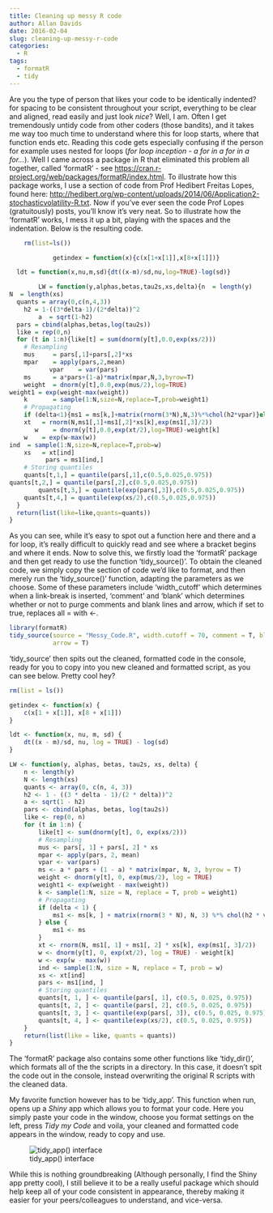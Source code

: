 ```yaml
---
title: Cleaning up messy R code
author: Allan Davids
date: 2016-02-04
slug: cleaning-up-messy-r-code
categories:
  - R
tags:
  - formatR
  - tidy
---
```


Are you the type of person that likes your code to be identically indented? for spacing to be consistent throughout your script, everything to be clear and aligned, read easily and just look *nice*? Well, I am. Often I get tremendously untidy code from other coders (those bandits), and it takes me way too much time to understand where this for loop starts, where that function ends etc. Reading this code gets especially confusing if the person for example uses nested for loops (*for loop inception - a for in a for in a for...*). Well I came across a package in R that eliminated this problem all together, called 'formatR' - see <https://cran.r-project.org/web/packages/formatR/index.html>. To illustrate how this package works, I use a section of code from Prof Hedibert Freitas Lopes, found here: <http://hedibert.org/wp-content/uploads/2014/06/Application2-stochasticvolatility-R.txt>. Now if you've ever seen the code Prof Lopes (gratuitously) posts, you'll know it's very neat. So to illustrate how the 'formatR' works, I mess it up a bit, playing with the spaces and the indentation. Below is the resulting code.

```r
    rm(list=ls())

            getindex = function(x){c(x[1+x[1]],x[8+x[1]])}

  ldt = function(x,nu,m,sd){dt((x-m)/sd,nu,log=TRUE)-log(sd)}

        LW = function(y,alphas,betas,tau2s,xs,delta){n  = length(y)
N  = length(xs)
  quants = array(0,c(n,4,3))
    h2 = 1-((3*delta-1)/(2*delta))^2
        a  = sqrt(1-h2)
  pars = cbind(alphas,betas,log(tau2s))
  like = rep(0,n)
  for (t in 1:n){like[t] = sum(dnorm(y[t],0.0,exp(xs/2)))
    # Resampling
    mus     = pars[,1]+pars[,2]*xs
    mpar    = apply(pars,2,mean)
           vpar    = var(pars)
    ms      = a*pars+(1-a)*matrix(mpar,N,3,byrow=T)
    weight  = dnorm(y[t],0.0,exp(mus/2),log=TRUE)
weight1 = exp(weight-max(weight))
    k       = sample(1:N,size=N,replace=T,prob=weight1)
    # Propagating
    if (delta<1){ms1 = ms[k,]+matrix(rnorm(3*N),N,3)%*%chol(h2*vpar)}else{ms1 = ms}
    xt   = rnorm(N,ms1[,1]+ms1[,2]*xs[k],exp(ms1[,3]/2))
       w    = dnorm(y[t],0.0,exp(xt/2),log=TRUE)-weight[k]
    w    = exp(w-max(w))
ind  = sample(1:N,size=N,replace=T,prob=w)
    xs   = xt[ind]
          pars = ms1[ind,]  	 
    # Storing quantiles
    quants[t,1,] = quantile(pars[,1],c(0.5,0.025,0.975))
quants[t,2,] = quantile(pars[,2],c(0.5,0.025,0.975))
        quants[t,3,] = quantile(exp(pars[,3]),c(0.5,0.025,0.975))
    quants[t,4,] = quantile(exp(xs/2),c(0.5,0.025,0.975))  
  }
  return(list(like=like,quants=quants))
}
```

As you can see, while it's easy to spot out a function here and there and a for loop, it's really difficult to quickly read and see where a bracket begins and where it ends. Now to solve this, we firstly load the 'formatR' package and then get ready to use the function 'tidy_source()'. To obtain the cleaned code, we simply copy the section of code we'd like to format, and then merely run the 'tidy_source()' function, adapting the parameters as we choose. Some of these parameters include 'width_cutoff' which determines when a link-break is inserted, 'comment' and 'blank' which determines whether or not to purge comments and blank lines and arrow, which if set to true, replaces all = with <-.

```r
library(formatR)
tidy_source(source = "Messy_Code.R", width.cutoff = 70, comment = T, blank = T,
            arrow = T)
```

'tidy_source' then spits out the cleaned, formatted code in the console, ready for you to copy into you new cleaned and formatted script, as you can see below. Pretty cool hey? 


```r
rm(list = ls())

getindex <- function(x) {
    c(x[1 + x[1]], x[8 + x[1]])
}

ldt <- function(x, nu, m, sd) {
    dt((x - m)/sd, nu, log = TRUE) - log(sd)
}

LW <- function(y, alphas, betas, tau2s, xs, delta) {
    n <- length(y)
    N <- length(xs)
    quants <- array(0, c(n, 4, 3))
    h2 <- 1 - ((3 * delta - 1)/(2 * delta))^2
    a <- sqrt(1 - h2)
    pars <- cbind(alphas, betas, log(tau2s))
    like <- rep(0, n)
    for (t in 1:n) {
        like[t] <- sum(dnorm(y[t], 0, exp(xs/2)))
        # Resampling
        mus <- pars[, 1] + pars[, 2] * xs
        mpar <- apply(pars, 2, mean)
        vpar <- var(pars)
        ms <- a * pars + (1 - a) * matrix(mpar, N, 3, byrow = T)
        weight <- dnorm(y[t], 0, exp(mus/2), log = TRUE)
        weight1 <- exp(weight - max(weight))
        k <- sample(1:N, size = N, replace = T, prob = weight1)
        # Propagating
        if (delta < 1) {
            ms1 <- ms[k, ] + matrix(rnorm(3 * N), N, 3) %*% chol(h2 * vpar)
        } else {
            ms1 <- ms
        }
        xt <- rnorm(N, ms1[, 1] + ms1[, 2] * xs[k], exp(ms1[, 3]/2))
        w <- dnorm(y[t], 0, exp(xt/2), log = TRUE) - weight[k]
        w <- exp(w - max(w))
        ind <- sample(1:N, size = N, replace = T, prob = w)
        xs <- xt[ind]
        pars <- ms1[ind, ]
        # Storing quantiles
        quants[t, 1, ] <- quantile(pars[, 1], c(0.5, 0.025, 0.975))
        quants[t, 2, ] <- quantile(pars[, 2], c(0.5, 0.025, 0.975))
        quants[t, 3, ] <- quantile(exp(pars[, 3]), c(0.5, 0.025, 0.975))
        quants[t, 4, ] <- quantile(exp(xs/2), c(0.5, 0.025, 0.975))
    }
    return(list(like = like, quants = quants))
}
```


The 'formatR' package also contains some other functions like 'tidy_dir()', which formats all of the the scripts in a directory. In this case, it doesn't spit the code out in the console, instead overwriting the original R scripts with the cleaned data.

My favorite function however has to be 'tidy_app'. This function when run, opens up a *Shiny* app which allows you to format your code. Here you simply paste your code in the window, choose you format settings on the left, press *Tidy my Code* and voila, your cleaned and formatted code appears in the window, ready to copy and use.

![tidy_app() interface](/figures/Blog_02Feb_Allan/Blog_02_Feb_Image1.png)


While this is nothing groundbreaking (Although personally, I find the Shiny app pretty cool), I still believe it to be a really useful package which should help keep all of your code consistent in appearance, thereby making it easier for your peers/colleagues to understand, and vice-versa.
